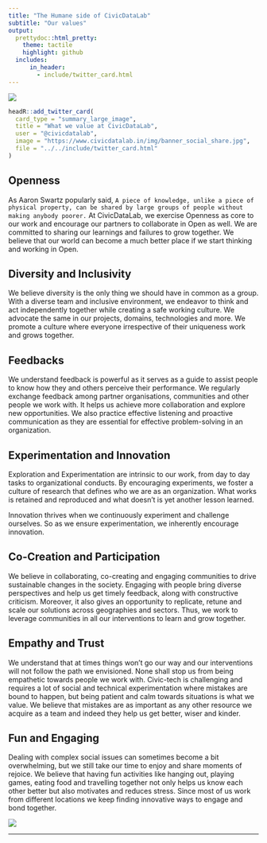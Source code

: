 ```yaml
---
title: "The Humane side of CivicDataLab"
subtitle: "Our values"
output:
  prettydoc::html_pretty:
    theme: tactile
    highlight: github
  includes:
      in_header: 
        - include/twitter_card.html
---
```


[![](../../img/cdl_header.png)](https://www.civicdatalab.in/)

```r
headR::add_twitter_card(
  card_type = "summary_large_image",
  title = "What we value at CivicDataLab",
  user = "@civicdatalab",
  image = "https://www.civicdatalab.in/img/banner_social_share.jpg",
  file = "../../include/twitter_card.html"
)
```

## Openness

As Aaron Swartz popularly said, `A piece of knowledge, unlike a piece of physical property, can be shared by large groups of people without making anybody poorer.` At CivicDataLab, we exercise Openness as core to our work and encourage our partners to collaborate in Open as well. We are committed to sharing our learnings and failures to grow together. We believe that our world can become a much better place if we start thinking and working in Open.

## Diversity and Inclusivity

We believe diversity is the only thing we should have in common as a group. With a diverse team and inclusive environment, we endeavor to think and act independently together while creating a safe working culture. We advocate the same in our projects, domains, technologies and more. We promote a culture where everyone irrespective of their uniqueness work and grows together. 

## Feedbacks

We understand feedback is powerful as it serves as a guide to assist people to know how they and others perceive their performance. We regularly exchange feedback among partner organisations, communities and other people we work with. It helps us achieve more collaboration and explore new opportunities. We also practice effective listening and proactive communication as they are essential for effective problem-solving in an organization.


## Experimentation and Innovation

Exploration and Experimentation are intrinsic to our work, from day to day tasks to organizational conducts. By encouraging experiments, we foster a culture of research that defines who we are as an organization. What works is retained and reproduced and what doesn't is yet another lesson learned.

Innovation thrives when we continuously experiment and challenge ourselves. So as we ensure experimentation, we inherently encourage innovation.

## Co-Creation and Participation

We believe in collaborating, co-creating and engaging communities to drive sustainable changes in the society. Engaging with people bring diverse perspectives and help us get timely feedback, along with constructive criticism. Moreover, it also gives an opportunity to replicate, retune and scale our solutions across geographies and sectors. Thus, we work to leverage communities in all our interventions to learn and grow together. 

## Empathy and Trust

We understand that at times things won't go our way and our interventions will not follow the path we envisioned. None shall stop us from being empathetic towards people we work with. Civic-tech is challenging and requires a lot of social and technical experimentation where mistakes are bound to happen, but being patient and calm towards situations is what we value. We believe that mistakes are as important as any other resource we acquire as a team and indeed they help us get better, wiser and kinder. 

## Fun and Engaging

Dealing with complex social issues can sometimes become a bit overwhelming, but we still take our time to enjoy and share moments of rejoice. We believe that having fun activities like hanging out, playing games, eating food and travelling together not only helps us know each other better but also motivates and reduces stress. Since most of us work from different locations we keep finding innovative ways to engage and bond together.

[![](../../img/cdl_footer.png)](https://www.civicdatalab.in/)

___
